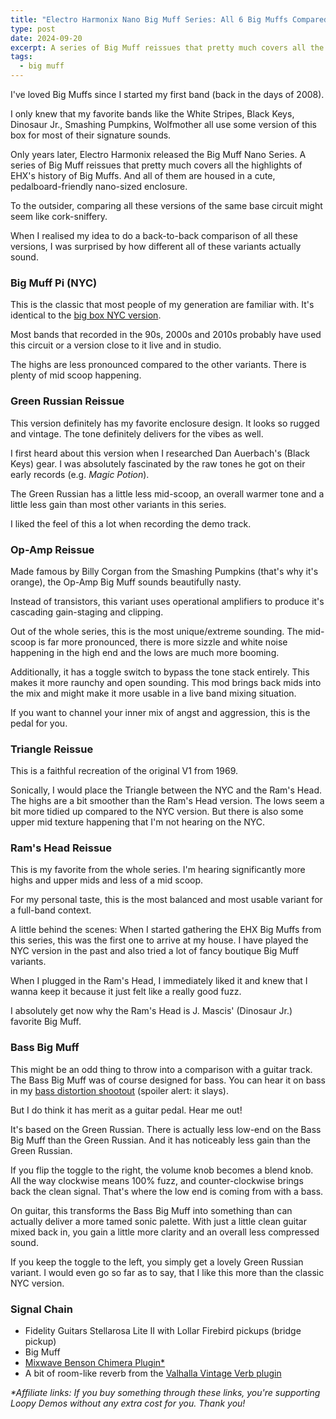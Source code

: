 ```yaml
---
title: "Electro Harmonix Nano Big Muff Series: All 6 Big Muffs Compared"
type: post
date: 2024-09-20
excerpt: A series of Big Muff reissues that pretty much covers all the highlights of EHX's history of Big Muffs. And all of them are housed in a cute, pedalboard-friendly nano-sized enclosure.
tags:
  - big muff
---
```



I've loved Big Muffs since I started my first band (back in the days of 2008).

I only knew that my favorite bands like the White Stripes, Black Keys, Dinosaur Jr., Smashing Pumpkins, Wolfmother all use some version of this box for most of their signature sounds.

Only years later, Electro Harmonix released the Big Muff Nano Series. A series of Big Muff reissues that pretty much covers all the highlights of EHX's history of Big Muffs. And all of them are housed in a cute, pedalboard-friendly nano-sized enclosure.

To the outsider, comparing all these versions of the same base circuit might seem like cork-sniffery.

When I realised my idea to do a back-to-back comparison of all these versions, I was surprised by how different all of these variants actually sound.

### Big Muff Pi (NYC)

This is the classic that most people of my generation are familiar with. It's identical to the [big box NYC version](/demos/ehx-big-muff-nyc).

Most bands that recorded in the 90s, 2000s and 2010s probably have used this circuit or a version close to it live and in studio.

The highs are less pronounced compared to the other variants. There is plenty of mid scoop happening.

<PartnerLinks
  slug="ehx-nano-big-muff-nyc"
  sweetwater="https://sweetwater.sjv.io/WqZbNJ"
  thomann="electro_harmonix_nano_big_muff"
/>

### Green Russian Reissue

This version definitely has my favorite enclosure design. It looks so rugged and vintage. The tone definitely delivers for the vibes as well.

I first heard about this version when I researched Dan Auerbach's (Black Keys) gear. I was absolutely fascinated by the raw tones he got on their early records (e.g. _Magic Potion_).

The Green Russian has a little less mid-scoop, an overall warmer tone and a little less gain than most other variants in this series.

I liked the feel of this a lot when recording the demo track.

<PartnerLinks
  slug="ehx-nano-big-muff-green-russian"
  sweetwater="https://sweetwater.sjv.io/3eB2Er"
  thomann="electro_harmonix_green_russian_big_muff_fuzz"
/>

### Op-Amp Reissue

Made famous by Billy Corgan from the Smashing Pumpkins (that's why it's orange), the Op-Amp Big Muff sounds beautifully nasty.

Instead of transistors, this variant uses operational amplifiers to produce it's cascading gain-staging and clipping.

Out of the whole series, this is the most unique/extreme sounding. The mid-scoop is far more pronounced, there is more sizzle and white noise happening in the high end and the lows are much more booming.

Additionally, it has a toggle switch to bypass the tone stack entirely. This makes it more raunchy and open sounding. This mod brings back mids into the mix and might make it more usable in a live band mixing situation.

If you want to channel your inner mix of angst and aggression, this is the pedal for you.

<PartnerLinks
  slug="ehx-nano-big-muff-op-amp"
  sweetwater="https://sweetwater.sjv.io/ZQo2NK"
  thomann="electro_harmonix_op_amp_big_muff_pi_fuzz"
/>

### Triangle Reissue

This is a faithful recreation of the original V1 from 1969.

Sonically, I would place the Triangle between the NYC and the Ram's Head. The highs are a bit smoother than the Ram's Head version. The lows seem a bit more tidied up compared to the NYC version. But there is also some upper mid texture happening that I'm not hearing on the NYC.

<PartnerLinks
  slug="ehx-nano-big-muff-triangle"
  sweetwater="https://sweetwater.sjv.io/jrNPOM"
  thomann="electro_harmonix_triangle_big_muff_fuzz"
/>

### Ram's Head Reissue

This is my favorite from the whole series. I'm hearing significantly more highs and upper mids and less of a mid scoop.

For my personal taste, this is the most balanced and most usable variant for a full-band context.

A little behind the scenes: When I started gathering the EHX Big Muffs from this series, this was the first one to arrive at my house. I have played the NYC version in the past and also tried a lot of fancy boutique Big Muff variants.

When I plugged in the Ram's Head, I immediately liked it and knew that I wanna keep it because it just felt like a really good fuzz.

I absolutely get now why the Ram's Head is J. Mascis' (Dinosaur Jr.) favorite Big Muff.

<PartnerLinks
  slug="ehx-nano-big-muff-rams-head"
  sweetwater="https://sweetwater.sjv.io/21oOd0"
  thomann="electro_harmonix_rams_head_big_muff_fuzz"
/>

### Bass Big Muff

This might be an odd thing to throw into a comparison with a guitar track. The Bass Big Muff was of course designed for bass. You can hear it on bass in my [bass distortion shootout](/posts/bass-distortion-shootout) (spoiler alert: it slays).

But I do think it has merit as a guitar pedal. Hear me out!

It's based on the Green Russian. There is actually less low-end on the Bass Big Muff than the Green Russian. And it has noticeably less gain than the Green Russian.

If you flip the toggle to the right, the volume knob becomes a blend knob. All the way clockwise means 100% fuzz, and counter-clockwise brings back the clean signal. That's where the low end is coming from with a bass.

On guitar, this transforms the Bass Big Muff into something than can actually deliver a more tamed sonic palette. With just a little clean guitar mixed back in, you gain a little more clarity and an overall less compressed sound.

If you keep the toggle to the left, you simply get a lovely Green Russian variant. I would even go so far as to say, that I like this more than the classic NYC version.

<PartnerLinks
  slug="ehx-nano-big-muff-bass"
  sweetwater="https://sweetwater.sjv.io/ba6LVg"
  thomann="electro_harmonix_nano_bass_big_muff"
/>

### Signal Chain

- Fidelity Guitars Stellarosa Lite II with Lollar Firebird pickups (bridge pickup)
- Big Muff
- [Mixwave Benson Chimera Plugin\*](https://sweetwater.sjv.io/B0N2PL)
- A bit of room-like reverb from the [Valhalla Vintage Verb plugin](https://valhalladsp.com/shop/reverb/valhalla-vintage-verb/)

_\*Affiliate links: If you buy something through these links, you're supporting Loopy Demos without any extra cost for you. Thank you!_
